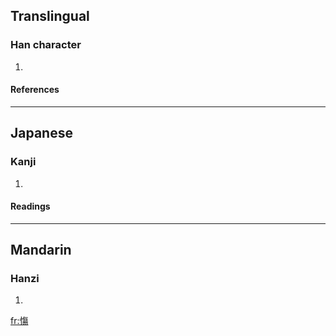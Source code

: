 ==Translingual==
===Han character===
{{Han char|rn=61|rad=心|as=11|sn=14|four=|canj=心人日竹 (POAH)}}
# {{defn|Han|sort=心11}}
====References====
{{Han ref|kx=0400.010|dkj=11133|dj=0739.210|hdz=42346.070|uh=616F|ud=24943}}
----
==Japanese==
===Kanji===
{{ja-kanji|grade=|rs=心11}}
# {{defn|Japanese}} 
====Readings====
{{ja-readings|on=[[しょう]] (shō)|kun=[[いたむ]] (itamu)}}
----
==Mandarin==
===Hanzi===
{{cmn-hanzi|pin=[[shāng]] (shang1)|wg=shang<sup>1</sup>}}
# {{defn|Mandarin}}

[[fr:慯]]